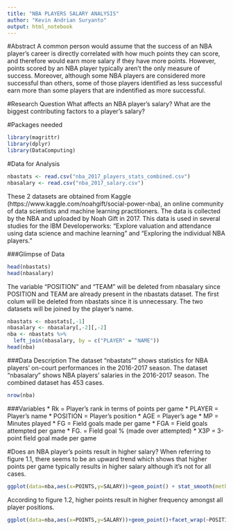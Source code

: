 ```yaml
---
title: "NBA PLAYERS SALARY ANALYSIS"
author: "Kevin Andrian Suryanto"
output: html_notebook
---
```


#Abstract
A common person would assume that the success of an NBA player's career is directly correlated with how much points they can score, and therefore would earn more salary if they have more points. However, points scored by an NBA player typically aren't the only measure of success. Moreover, although some NBA players are considered more successful than others, some of those players identified as less successful earn more than some players that are indentified as more successful.

#Research Question
What affects an NBA player's salary? What are the biggest contributing factors to a player's salary?

#Packages needed
```r
library(magrittr)
library(dplyr)
library(DataComputing)
```

#Data for Analysis
```r
nbastats <- read.csv("nba_2017_players_stats_combined.csv")
nbasalary <- read.csv("nba_2017_salary.csv")
```
These 2 datasets are obtained from Kaggle (https://www.kaggle.com/noahgift/social-power-nba), an online community of data scientists and machine learning practitioners. The data is collected by the NBA and uploaded by Noah Gift in 2017. This data is used in several studies for the IBM Developerworks: "Explore valuation and attendance using data science and machine learning" and "Exploring the individual NBA players."

###Glimpse of Data
```r
head(nbastats)
head(nbasalary)
```
The variable "POSITION" and "TEAM" will be deleted from nbasalary since POSITION and TEAM are already present in the nbastats dataset. The first colum will be deleted from nbastats since it is unnecessary. The two datasets will be joined by the player's name.
```r
nbastats <- nbastats[,-1]
nbasalary <- nbasalary[,-2][,-2]
nba <- nbastats %>%
  left_join(nbasalary, by = c("PLAYER" = "NAME"))
head(nba)
```

###Data Description
The dataset "nbastats"" shows statistics for NBA players' on-court performances in the 2016-2017 season. The dataset "nbasalary" shows NBA players' salaries in the 2016-2017 season. The combined dataset has 453 cases.
```r
nrow(nba)
```

###Variables
* Rk = Player's rank in terms of points per game
* PLAYER = Player's name
* POSITION = Player's position
* AGE = Player's age
* MP = Minutes played
* FG = Field goals made per game
* FGA = Field goals attempted per game
* FG. = Field goal % (made over attempted)
* X3P = 3-point field goal made per game

#Does an NBA player's points result in higher salary?
When referring to figure 1.1, there seems to be an upward trend which shows that higher points per game typically results in higher salary although it's not for all cases.
```r
ggplot(data=nba,aes(x=POINTS,y=SALARY))+geom_point() + stat_smooth(method=lm) + ggtitle("Salary of NBA players in terms of PPG (figure 1.1)")
```
According to figure 1.2, higher points result in higher frequency amongst all player positions.
```r
ggplot(data=nba,aes(x=POINTS,y=SALARY))+geom_point()+facet_wrap(~POSITION,ncol=4) + stat_smooth(method=lm) + ggtitle("Salary of NBA players in terms of PPG per position (figure 1.2)") 
```


